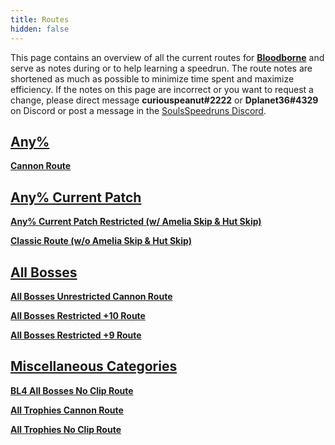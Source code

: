```yaml
---
title: Routes
hidden: false
---
```

This page contains an overview of all the current routes for [**Bloodborne**](/bloodborne) and serve as notes during or to help learning a speedrun. The route notes are shortened as much as possible to minimize time spent and maximize efficiency. If the notes on this page are incorrect or you want to request a change, please direct message **curiouspeanut#2222** or **Dplanet36#4329** on Discord or post a message in the [SoulsSpeedruns Discord](https://discord.com/invite/6v5Z63zEQv).

## [**Any%**](/bloodborne/any)

[**Cannon Route**](https://pastebin.com/zYKucBKs)

## [**Any% Current Patch**](/bloodborne/any-current-patch)

[**Any% Current Patch Restricted (w/ Amelia Skip & Hut Skip)**](https://pastebin.com/55bkYcVc)

[**Classic Route (w/o Amelia Skip & Hut Skip)**](https://pastebin.com/jJbM5wgL)

## [**All Bosses**](/bloodborne/all-bosses)

[**All Bosses Unrestricted Cannon Route**](https://pastebin.com/uTKmc8dV)

[**All Bosses Restricted +10 Route**](https://pastebin.com/WN9n4jAF)

[**All Bosses Restricted +9 Route**](https://pastebin.com/WjkgYuK3)

## [**Miscellaneous Categories**](/bloodborne/miscellaneous-categories)

[**BL4 All Bosses No Clip Route**](https://pastebin.com/3sDNV91j)

[**All Trophies Cannon Route**](https://pastebin.com/PHbRv3ZC)

[**All Trophies No Clip Route**](https://pastebin.com/MXUZ21hG)